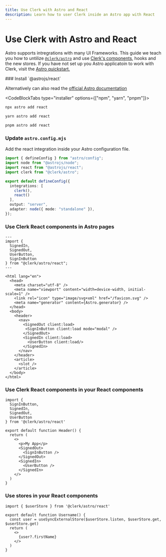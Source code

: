 ```yaml
---
title: Use Clerk with Astro and React
description: Learn how to user Clerk inside an Astro app with React
---
```


# Use Clerk with Astro and React

Astro supports intregrations with many UI Frameworks. This guide we teach you how to untilize [`@clerk/astro`](/docs/references/astro/overview) and use [Clerk's components](https://clerk.com/docs/pr/1255/components/overview#ui-components), hooks and the new stores. If you have not set up you Astro applicatoin to work with Clerk, visit the [Astro quickstart.](https://clerk.com/docs/pr/1255/quickstarts/astro)


<Steps>
### Install `@astrojs/react`

Alternatively can also read the [official Astro documentation](https://docs.astro.build/en/guides/integrations-guide/react/)

<CodeBlockTabs type="installer" options={["npm", "yarn", "pnpm"]}>
  ```bash filename="terminal"
  npx astro add react
  ```

  ```bash filename="terminal"
  yarn astro add react
  ```

  ```bash filename="terminal"
  pnpm astro add react
  ```
</CodeBlockTabs>

### Update `astro.config.mjs`

Add the react integration inside your Astro configuration file.

```ts filename="astro.config.mjs" {3,9}
import { defineConfig } from "astro/config";
import node from "@astrojs/node";
import react from "@astrojs/react";
import clerk from "@clerk/astro";

export default defineConfig({
  integrations: [
    clerk(),
    react()
  ],
  output: "server",
  adapter: node({ mode: "standalone" }),
});
```

### Use Clerk React components in Astro pages

```astro filename="src/layouts/SiteLayout.astro"
---
import {
  SignedIn,
  SignedOut,
  UserButton,
  SignInButton
} from "@clerk/astro/react";
---

<html lang="en">
  <head>
    <meta charset="utf-8" />
    <meta name="viewport" content="width=device-width, initial-scale=1" />
    <link rel="icon" type="image/svg+xml" href="/favicon.svg" />
    <meta name="generator" content={Astro.generator} />
  </head>
  <body>
    <header>
      <nav>
        <SignedOut client:load>
         <SignInButton client:load mode="modal" />
        </SignedOut>
        <SignedIn client:load>
          <UserButton client:load/>
        </SignedIn>
      </nav>
    </header>
    <article>
      <slot />
    </article>
  </body>
</html>
```

### Use Clerk React components in your React components

```tsx filename="src/components/Header.tsx"
import {
  SignInButton,
  SignedIn,
  SignedOut,
  UserButton
} from '@clerk/astro/react'

export default function Header() {
  return (
    <>
      <p>My App</p>
      <SignedOut>
        <SignInButton />
      </SignedOut>
      <SignedIn>
        <UserButton />
      </SignedIn>
    </>
  )
}
```

### Use stores in your React components

```tsx filename="src/components/Header.tsx"
import { $userStore } from '@clerk/astro/react'

export default function Username() {
  const user = useSyncExternalStore($userStore.listen, $userStore.get, $userStore.get)
  return (
    <>
      {user?.firstName}
    </>
  )
}
```

</Steps>